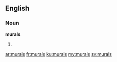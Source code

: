 ==English==
===Noun===
'''murals'''
# {{plural of|[[mural]]}}

[[ar:murals]]
[[fr:murals]]
[[ku:murals]]
[[my:murals]]
[[sv:murals]]